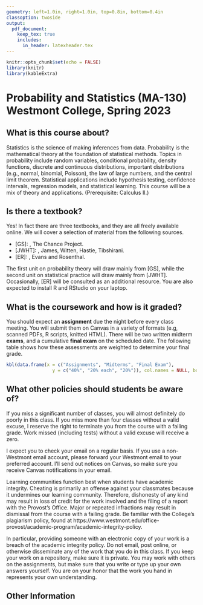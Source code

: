 ```yaml
---
geometry: left=1.0in, right=1.0in, top=0.8in, bottom=0.4in
classoption: twoside
output: 
  pdf_document:
    keep_tex: true
    includes:
      in_header: latexheader.tex
---
```


```r
knitr::opts_chunk$set(echo = FALSE)
library(knitr)
library(kableExtra)
```

# Probability and Statistics (MA-130) Westmont College, Spring 2023

## What is this course about?

Statistics is the science of making inferences from data. Probability is the mathematical theory at the foundation of statistical methods. Topics in probability include random variables, conditional probability, density functions, discrete and continuous distributions, important distributions (e.g., normal, binomial, Poisson), the law of large numbers, and the central limit theorem. Statistical applications include hypothesis testing, confidence intervals, regression models, and statistical learning. This course will be a mix of theory and applications. (Prerequisite: Calculus II.)

## Is there a textbook?

Yes! In fact there are three textbooks, and they are all freely available online. We will cover a selection of material from the following sources.

- [GS]: [\emph{Grinstead and Snell's Introduction to Probability}](https://math.dartmouth.edu/~prob/prob/prob.pdf), The Chance Project.
- [JWHT]: [\emph{An Introduction to Statistical Learning}](https://hastie.su.domains/ISLR2/ISLRv2_website.pdf), James, Witten, Hastie, Tibshirani. 
- [ER]: [\emph{Probability and Statistics}](https://www.utstat.toronto.edu/mikevans/jeffrosenthal/book.pdf), Evans and Rosenthal.

The first unit on probability theory will draw mainly from [GS], while the second unit on statistical practice will draw mainly from [JWHT]. Occasionally, [ER] will be consulted as an additional resource. You are also expected to install R and RStudio on your laptop.

## What is the coursework and how is it graded?

You should expect an **assignment** due the night before every class meeting. You will submit them on Canvas in a variety of formats (e.g, scanned PDFs, R scripts, knitted HTML). There will be two written midterm **exams**, and a cumulative **final exam** on the scheduled date. The following table shows how these assessments are weighted to determine your final grade.

```r
kbl(data.frame(x = c("Assignments", "Midterms", "Final Exam"),
                 y = c("40%", "20% each", "20%")), col.names = NULL, booktabs = TRUE)
```

## What other policies should students be aware of?

If you miss a significant number of classes, you will almost definitely do poorly in this class.  If you miss more than four classes without a valid excuse, I reserve the right to terminate you from the course with a failing grade.  Work missed (including tests) without a valid excuse will receive a zero.

I expect you to check your email on a regular basis.  If you use a non-Westmont email account, please forward your Westmont email to your preferred account. I'll send out notices on Canvas, so make sure you receive Canvas notifications in your email.

Learning communities function best when students have academic integrity.  Cheating is primarily an offense against your classmates because it undermines our learning community.  Therefore, dishonesty of any kind may result in loss of credit for the work involved and the filing of a report with the Provost's Office. Major or repeated infractions may result in dismissal from the course with a failing grade. Be familiar with the College's plagiarism policy, found at https://www.westmont.edu/office-provost/academic-program/academic-integrity-policy.

In particular, providing someone with an electronic copy of your work is a breach of the academic integrity policy. Do not email, post online, or otherwise disseminate any of the work that you do in this class. If you keep your work on a repository, make sure it is private. You may work with others on the assignments, but make sure that you write or type up your own answers yourself. You are on your honor that the work you hand in represents your own understanding.

\clearpage

## Other Information

\begin{description} 

\item[Professor:] David J. Hunter, Ph.D.
  (\verb!dhunter@westmont.edu!). Student hours are in Winter Hall 303 
  from 1:30--4pm on Tuesdays and Thursdays.

 \item[Tentative Schedule:] The following schedule is a rough first approximation of the topics in [GS], [JWHT], and [ER] that we plan to cover; it is subject to revision at the instructor's discretion. 
  \begin{itemize}
      \item Probability Theory: Random variables, Monte Carlo simulations, discrete and continuous distributions and densities, important distributions, expected value and variance, the law of large numbers, and the central limit theorem.
   \begin{quote}
    \textit{Midterm \#1}     
   \end{quote}
      \item Statistical Practice: Hypothesis testing and confidence intervals, statistical learning models, the bias-variance trade-off, linear regression, logistic regression, cross validation, bootstrapping, model selection. 
   \begin{quote}
    \textit{Midterm \#2}  
   \end{quote}
      \item Further Applications: Time permitting, a selection of topics from principal components analysis, decision trees, random forests, support vector machines, or other statistical learning methods.
   \begin{quote}
    \textit{Final Exam}     (cumulative)
   \end{quote}
  \end{itemize}

\item[Accommodations for Students with Disabilities:] Students who have been diagnosed with a disability (learning, physical or psychological) are strongly encouraged to contact the Disability Services office as early as possible to discuss appropriate accommodations for this course. Formal accommodations will only be granted for students whose disabilities have been verified by the Disability Services office.  These accommodations may be necessary to ensure your equal access to this course.  Please contact the Office of Disability Services (\href{mailto:ods@westmont.edu}{\tt ods@westmont.edu}) or visit \url{https://www.westmont.edu/disability-services} for more information.

\item[Program and Institutional Learning Outcomes:] The
         mathematics department at Westmont College has formulated the
         following learning outcomes for all of its classes. (PLO's)
\begin{enumerate}[noitemsep]
\item Core Knowledge: Students will demonstrate knowledge of the
                  main concepts, skills, and facts of the discipline of
                  mathematics.
\item Communication: Students will be able to communicate mathematical ideas
     following the standard conventions of writing or speaking in the
     discipline.
\item Creativity: Students will demonstrate the ability to formulate and make
     progress toward solving non-routine problems.
\item Christian Connection: Students will incorporate their mathematical skills
     and knowledge into their thinking about their vocations as followers of
     Christ.
         \end{enumerate}
         In addition, the faculty of Westmont College have established common
         learning outcomes for all courses at the institution
         (ILO's). These outcomes are summarized as follows:
(1) Christian Understanding, Practices, and Affections,
(2) Global Awareness and Diversity,
(3) Critical Thinking,
(4) Quantitative Literacy,
(5) Written Communication,
(6) Oral Communication, and
(7) Information Literacy.

\item[Course Learning Outcomes:] The above outcomes are reflected in the
     particular learning outcomes for this course.
     After taking this course, you should be able
     to:
    \begin{itemize}
        \item Demonstrate understanding of the theoretical basis for statistical practice.
             (PLO 1, ILOs 3,4)
        \item Write and evaluate mathematical arguments according to the
             standards of the discipline. (PLO 2,
              ILOs 3,5)
        \item Construct solutions to novel problems,
               demonstrating perseverance in the face of open-ended or
               partially-defined contexts. (PLO 3, ILO 3)
        \item Consider the ethical implications of the subject matter. (PLO 4, ILO 1)
    \end{itemize}
These outcomes will be assessed by assignments and written exams, as described above.

\end{description}
